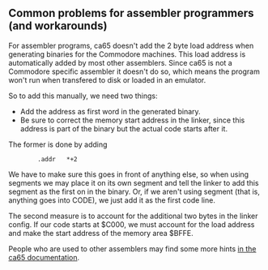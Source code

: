 == Common problems for assembler programmers (and workarounds) ==

For assembler programs, ca65 doesn't add the 2 byte load address when generating binaries for the Commodore machines. This load address is automatically added by most other assemblers. Since ca65 is not a Commodore specific assembler it doesn't do so, which means the program won't run when transfered to disk or loaded in an emulator.

So to add this manually, we need two things: 

* Add the address as first word in the generated binary.
* Be sure to correct the memory start address in the linker, since this address is part of the binary but the actual code starts after it.

The former is done by adding

<pre>
        .addr   *+2
</pre>

We have to make sure this goes in front of anything else, so when using segments we may place it on its own segment and tell the linker to add this segment as the first on in the binary. Or, if we aren't using segment (that is, anything goes into CODE), we just add it as the first code line.

The second measure is to account for the additional two bytes in the linker config. If our code starts at $C000, we must account for the load address and make the start address of the memory area $BFFE.

People who are used to other assemblers may find some more hints [http://oliverschmidt.github.com/cc65/doc/ca65-17.html in the ca65 documentation].
